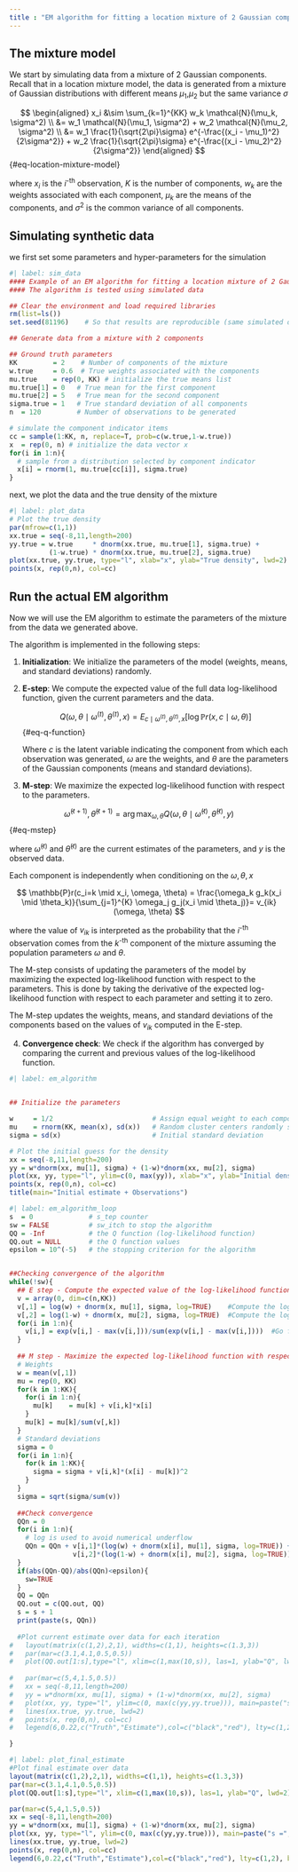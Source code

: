 ```yaml
---
title : "EM algorithm for fitting a location mixture of 2 Gaussian components"
---
```


## The mixture model

We start by simulating data from a mixture of 2 Gaussian components.
Recall that in a location mixture model, the data is generated from a mixture of Gaussian distributions with different means $\mu_1$,$\mu_2$ but the same variance $\sigma$

$$
\begin{aligned}
x_i &\sim \sum_{k=1}^{KK} w_k \mathcal{N}(\mu_k, \sigma^2) \\
&= w_1 \mathcal{N}(\mu_1, \sigma^2) + w_2 \mathcal{N}(\mu_2, \sigma^2) \\
&= w_1 \frac{1}{\sqrt{2\pi}\sigma} e^{-\frac{(x_i - \mu_1)^2}{2\sigma^2}} + w_2 \frac{1}{\sqrt{2\pi}\sigma} e^{-\frac{(x_i - \mu_2)^2}{2\sigma^2}}
\end{aligned}
$$ {#eq-location-mixture-model}

where $x_i$ is the $i$^-th^ observation, $K$ is the number of components, $w_k$ are the weights associated with each component, $\mu_k$ are the means of the components, and $\sigma^2$ is the common variance of all components.


## Simulating synthetic data

we first set some parameters and hyper-parameters for the simulation

```r
#| label: sim_data
#### Example of an EM algorithm for fitting a location mixture of 2 Gaussian components
#### The algorithm is tested using simulated data

## Clear the environment and load required libraries
rm(list=ls())
set.seed(81196)    # So that results are reproducible (same simulated data every time)

## Generate data from a mixture with 2 components

## Ground truth parameters
KK         = 2    # Number of components of the mixture
w.true     = 0.6  # True weights associated with the components
mu.true    = rep(0, KK) # initialize the true means list
mu.true[1] = 0   # True mean for the first component
mu.true[2] = 5   # True mean for the second component
sigma.true = 1   # True standard deviation of all components
n  = 120         # Number of observations to be generated

# simulate the component indicator items
cc = sample(1:KK, n, replace=T, prob=c(w.true,1-w.true))
x  = rep(0, n) # initialize the data vector x
for(i in 1:n){
  # sample from a distribution selected by component indicator
  x[i] = rnorm(1, mu.true[cc[i]], sigma.true)
}
```

next, we plot the data and the true density of the mixture

```r
#| label: plot_data
# Plot the true density
par(mfrow=c(1,1))
xx.true = seq(-8,11,length=200)
yy.true = w.true     * dnorm(xx.true, mu.true[1], sigma.true) + 
          (1-w.true) * dnorm(xx.true, mu.true[2], sigma.true) 
plot(xx.true, yy.true, type="l", xlab="x", ylab="True density", lwd=2)
points(x, rep(0,n), col=cc)
```

## Run the actual EM algorithm

Now we will use the EM algorithm to estimate the parameters of the mixture from the data we generated above.

The algorithm is implemented in the following steps:

1. **Initialization**: We initialize the parameters of the model (weights, means, and standard deviations) randomly.
2. **E-step**: We compute the expected value of the full data log-likelihood function, given the current parameters and the data.

   $$
   Q(\omega,\theta \mid \omega^{(t)}, \theta^{(t)},x) = E_{c \mid \omega^{(t)},\theta^{(t)}, x} \left[ \log \mathbb{P}r(x,c \mid \omega,\theta) \right]
   $$ {#eq-q-function}


   Where $c$ is the latent variable indicating the component from which each observation was generated, $\omega$ are the weights, and $\theta$ are the parameters of the Gaussian components (means and standard deviations).

3. **M-step**: We maximize the expected log-likelihood function with respect to the parameters.

  $$
    \hat{\omega}^{(t+1)},\hat{\theta}^{(t+1)} = \arg \max_{\omega,\theta} Q(\omega,\theta \mid \hat{\omega}^{(t)}, \hat{\theta}^{(t)},y)
  $$ {#eq-mstep}

  where $\hat{\omega}^{(t)}$ and $\hat{\theta}^{(t)}$ are the current estimates of the parameters, and $y$ is the observed data.

  Each component is independently when conditioning on the $\omega, \theta, x$

  $$
  \mathbb{P}r(c_i=k \mid x_i, \omega, \theta) = \frac{\omega_k g_k(x_i \mid \theta_k)}{\sum_{j=1}^{K} \omega_j g_j(x_i \mid \theta_j)}= v_{ik}(\omega, \theta)
  $$

  where the value of $v_{ik}$ is interpreted as the probability that the $i$^-th^ observation comes from the $k$^-th^ component of the mixture assuming the population parameters $\omega$ and $\theta$.

  The M-step consists of updating the parameters of the model by maximizing the expected log-likelihood function with respect to the parameters. This is done by taking the derivative of the expected log-likelihood function with respect to each parameter and setting it to zero.

  The M-step updates the weights, means, and standard deviations of the components based on the values of $v_{ik}$ computed in the E-step.

4. **Convergence check**: We check if the algorithm has converged by comparing the current and previous values of the log-likelihood function.


```r
#| label: em_algorithm


## Initialize the parameters

w     = 1/2                         # Assign equal weight to each component to start with
mu    = rnorm(KK, mean(x), sd(x))   # Random cluster centers randomly spread over the support of the data
sigma = sd(x)                       # Initial standard deviation

```


```r
# Plot the initial guess for the density
xx = seq(-8,11,length=200)
yy = w*dnorm(xx, mu[1], sigma) + (1-w)*dnorm(xx, mu[2], sigma)
plot(xx, yy, type="l", ylim=c(0, max(yy)), xlab="x", ylab="Initial density")
points(x, rep(0,n), col=cc)
title(main="Initial estimate + Observations")
```

```r
#| label: em_algorithm_loop
s  = 0              # s_tep counter
sw = FALSE          # sw_itch to stop the algorithm
QQ = -Inf           # the Q function (log-likelihood function)
QQ.out = NULL       # the Q function values
epsilon = 10^(-5)   # the stopping criterion for the algorithm


##Checking convergence of the algorithm
while(!sw){
  ## E step - Compute the expected value of the log-likelihood function
  v = array(0, dim=c(n,KK))
  v[,1] = log(w) + dnorm(x, mu[1], sigma, log=TRUE)    #Compute the log of the weights
  v[,2] = log(1-w) + dnorm(x, mu[2], sigma, log=TRUE)  #Compute the log of the weights
  for(i in 1:n){
    v[i,] = exp(v[i,] - max(v[i,]))/sum(exp(v[i,] - max(v[i,])))  #Go from logs to actual weights in a numerically stable manner
  }
  
  ## M step - Maximize the expected log-likelihood function with respect to the parameters
  # Weights
  w = mean(v[,1])
  mu = rep(0, KK)
  for(k in 1:KK){
    for(i in 1:n){
      mu[k]    = mu[k] + v[i,k]*x[i]
    }
    mu[k] = mu[k]/sum(v[,k])
  }
  # Standard deviations
  sigma = 0
  for(i in 1:n){
    for(k in 1:KK){
      sigma = sigma + v[i,k]*(x[i] - mu[k])^2
    }
  }
  sigma = sqrt(sigma/sum(v))
  
  ##Check convergence
  QQn = 0
  for(i in 1:n){
    # log is used to avoid numerical underflow
    QQn = QQn + v[i,1]*(log(w) + dnorm(x[i], mu[1], sigma, log=TRUE)) +
                v[i,2]*(log(1-w) + dnorm(x[i], mu[2], sigma, log=TRUE))
  }
  if(abs(QQn-QQ)/abs(QQn)<epsilon){
    sw=TRUE
  }
  QQ = QQn
  QQ.out = c(QQ.out, QQ)
  s = s + 1
  print(paste(s, QQn))
  
  #Plot current estimate over data for each iteration
#   layout(matrix(c(1,2),2,1), widths=c(1,1), heights=c(1.3,3))
#   par(mar=c(3.1,4.1,0.5,0.5))
#   plot(QQ.out[1:s],type="l", xlim=c(1,max(10,s)), las=1, ylab="Q", lwd=2)
  
#   par(mar=c(5,4,1.5,0.5))
#   xx = seq(-8,11,length=200)
#   yy = w*dnorm(xx, mu[1], sigma) + (1-w)*dnorm(xx, mu[2], sigma)
#   plot(xx, yy, type="l", ylim=c(0, max(c(yy,yy.true))), main=paste("s =",s,"   Q =", round(QQ.out[s],4)), lwd=2, col="red", lty=2, xlab="x", ylab="Density")
#   lines(xx.true, yy.true, lwd=2)
#   points(x, rep(0,n), col=cc)
#   legend(6,0.22,c("Truth","Estimate"),col=c("black","red"), lty=c(1,2))

}
```

```r
#| label: plot_final_estimate
#Plot final estimate over data
layout(matrix(c(1,2),2,1), widths=c(1,1), heights=c(1.3,3))
par(mar=c(3.1,4.1,0.5,0.5))
plot(QQ.out[1:s],type="l", xlim=c(1,max(10,s)), las=1, ylab="Q", lwd=2)

par(mar=c(5,4,1.5,0.5))
xx = seq(-8,11,length=200)
yy = w*dnorm(xx, mu[1], sigma) + (1-w)*dnorm(xx, mu[2], sigma)
plot(xx, yy, type="l", ylim=c(0, max(c(yy,yy.true))), main=paste("s =",s,"   Q =", round(QQ.out[s],4)), lwd=2, col="red", lty=2, xlab="x", ylab="Density")
lines(xx.true, yy.true, lwd=2)
points(x, rep(0,n), col=cc)
legend(6,0.22,c("Truth","Estimate"),col=c("black","red"), lty=c(1,2), bty="n")


```